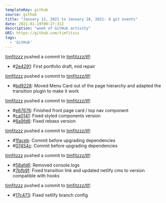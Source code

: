 ---
templateKey: github
source: github
title: "January 12, 2021 to January 18, 2021: 8 git events"
date: 2021-01-19T00:27:31Z
description: "week of GitHub activity"
URI: https://github.com/timfitzzz
tags: 
  - 'GitHub'
---



[timfitzzz](https://github.com/timfitzzz) pushed a commit to [timfitzzz/tlf](https://github.com/timfitzzz/tlf): 
* #[2e4291](https://github.com/timfitzzz/tlf/commits/2e42918c46667323b2a0254f16339153a3a8084c): First portfolio draft, mid repair  

[timfitzzz](https://github.com/timfitzzz) pushed a commit to [timfitzzz/tlf](https://github.com/timfitzzz/tlf): 
* #[bd9228](https://github.com/timfitzzz/tlf/commits/bd922870707168e5236ab3f81629ee9cde4d3c1a): Moved Menu Card out of the page hierarchy and adapted the transition plugin to make it work  

[timfitzzz](https://github.com/timfitzzz) pushed a commit to [timfitzzz/tlf](https://github.com/timfitzzz/tlf): 
* #[e87676](https://github.com/timfitzzz/tlf/commits/e876763ed665ee875728b42d3efd18df9b320521): Finished front page card / top nav component  
* #[ca0141](https://github.com/timfitzzz/tlf/commits/ca014154aa69dfce6b5fa50fb34e71a0d33893bb): Fixed styled components version  
* #[6a9fd6](https://github.com/timfitzzz/tlf/commits/6a9fd6eece2e4963f47de10fa170eec6b4bdc1f4): Fixed rebass version  

[timfitzzz](https://github.com/timfitzzz) pushed a commit to [timfitzzz/tlf](https://github.com/timfitzzz/tlf): 
* #[1faceb](https://github.com/timfitzzz/tlf/commits/1faceb54efb09435a6ce1cc207865b6b46cd59df): Commit before upgrading dependencies  
* #[07454c](https://github.com/timfitzzz/tlf/commits/07454c42f8f4404f9bdb4d9effb9c1718b4f584e): Commit before upgrading dependencies  

[timfitzzz](https://github.com/timfitzzz) pushed a commit to [timfitzzz/tlf](https://github.com/timfitzzz/tlf): 
* #[58afd6](https://github.com/timfitzzz/tlf/commits/58afd636d07878429921fe6067a9c7cf873eb79a): Removed console.logs  
* #[7bfb9f](https://github.com/timfitzzz/tlf/commits/7bfb9ffe0dc9051a1da705caf9d33c1c9ad3ad01): Fixed transition link and updated netlify cms to version compatible with hooks  

[timfitzzz](https://github.com/timfitzzz) pushed a commit to [timfitzzz/tlf](https://github.com/timfitzzz/tlf): 
* #[17c473](https://github.com/timfitzzz/tlf/commits/17c473b3ba36216d95ea8576c3fdce0308977a90): Fixed netlify branch config  

